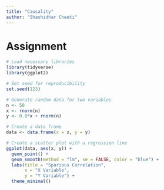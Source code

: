 ```yaml
---
title: "Causality"
author: "Shashidhar Cheeti"
---
```

# Assignment

```r
# Load necessary libraries
library(tidyverse)
library(ggplot2)
```

```r
# Set seed for reproducibility
set.seed(123)
```

```r
# Generate random data for two variables
n <- 50
x <- rnorm(n)
y <- 0.8*x + rnorm(n)
```

```r
# Create a data frame
data <- data.frame(x = x, y = y)
```

```r
# Create a scatter plot with a regression line
ggplot(data, aes(x, y)) +
  geom_point() +
  geom_smooth(method = "lm", se = FALSE, color = "blue") +
  labs(title = "Spurious Correlation",
       x = "X Variable",
       y = "Y Variable") +
  theme_minimal()
```






